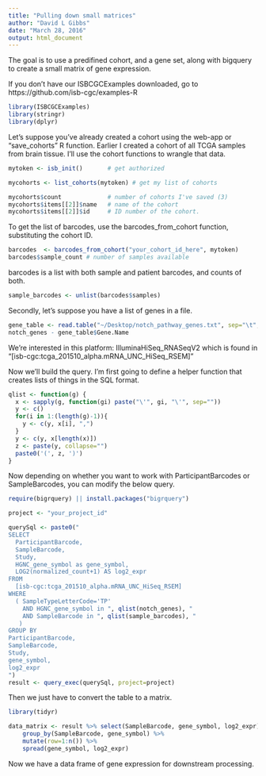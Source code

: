 ```yaml
---
title: "Pulling down small matrices"
author: "David L Gibbs"
date: "March 28, 2016"
output: html_document
---
```


The goal is to use a predifined cohort, and a gene set, along with bigquery to create a small matrix of gene expression.

If you don't have our ISBCGCExamples downloaded, go to https://github.com/isb-cgc/examples-R

```r
library(ISBCGCExamples)
library(stringr)
library(dplyr)
```

Let's suppose you've already created a cohort using the web-app or "save_cohorts" R function.
Earlier I created a cohort of all TCGA samples from brain tissue. I'll use the cohort functions to wrangle that data.

```r
mytoken <- isb_init()       # get authorized

mycohorts <- list_cohorts(mytoken) # get my list of cohorts

mycohorts$count             # number of cohorts I've saved (3)
mycohorts$items[[2]]$name   # name of the cohort
mycohorts$items[[2]]$id     # ID number of the cohort.
```

To get the list of barcodes, use the barcodes_from_cohort function,
substituting the cohort ID.

```r
barcodes  <- barcodes_from_cohort("your_cohort_id_here", mytoken)
barcodes$sample_count # number of samples available
```

barcodes is a list with both sample and patient barcodes, and counts of both.

```r
sample_barcodes <- unlist(barcodes$samples)
```

Secondly, let's suppose you have a list of genes in a file.

```r
gene_table <- read.table("~/Desktop/notch_pathway_genes.txt", sep="\t", header=T, stringsAsFactors=F)
notch_genes - gene_table$Gene.Name
```

We're interested in this platform: IlluminaHiSeq_RNASeqV2 which is found
in "[isb-cgc:tcga_201510_alpha.mRNA_UNC_HiSeq_RSEM]"

Now we'll build the query. I'm first going to define a helper function
that creates lists of things in the SQL format.

```r
qlist <- function(g) {
  x <- sapply(g, function(gi) paste("\'", gi, "\'", sep=""))
  y <- c()
  for(i in 1:(length(g)-1)){
    y <- c(y, x[i], ",")
  }
  y <- c(y, x[length(x)])
  z <- paste(y, collapse="")
  paste0('(', z, ')')
}
```

Now depending on whether you want to work with ParticipantBarcodes
or SampleBarcodes, you can modify the below query.

```r
require(bigrquery) || install.packages("bigrquery")

project <- "your_project_id"

querySql <- paste0("
SELECT
  ParticipantBarcode,
  SampleBarcode,
  Study,
  HGNC_gene_symbol as gene_symbol,
  LOG2(normalized_count+1) AS log2_expr
FROM
  [isb-cgc:tcga_201510_alpha.mRNA_UNC_HiSeq_RSEM]
WHERE
  ( SampleTypeLetterCode='TP'
    AND HGNC_gene_symbol in ", qlist(notch_genes), "
    AND SampleBarcode in ", qlist(sample_barcodes), "
   )
GROUP BY
ParticipantBarcode,
SampleBarcode,
Study,
gene_symbol,
log2_expr
")
result <- query_exec(querySql, project=project)

```

Then we just have to convert the table to a matrix.

```r
library(tidyr)

data_matrix <- result %>% select(SampleBarcode, gene_symbol, log2_expr)  %>%
    group_by(SampleBarcode, gene_symbol) %>%
    mutate(row=1:n()) %>%
    spread(gene_symbol, log2_expr)
```

Now we have a data frame of gene expression for downstream processing.
